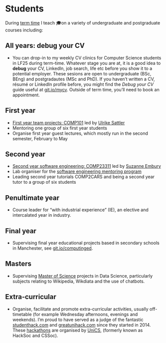 # Students {#teaching}

During [term time](https://www.manchester.ac.uk/discover/key-dates/) I teach 🎓on a variety of undergraduate and postgraduate courses including:


## All years: debug your CV

* You can drop-in to my weekly CV clinics for Computer Science students in LF25 during term-time. Whatever stage you are at, it is a good idea to **debug** your CV, LinkedIn, job search, life etc before you show it to a potential employer. These sesions are open to undergraduate (BSc, BEng) and postgradautes (MSc and PhD). If you haven't written a CV, résumé or LinkedIn profile before, you might find the _Debug your CV_ guide useful at [git.io/mycv](http://git.io/mycv). Outside of term time, you'll need to book an appointment.

## First year

* [First year team projects: COMP101](https://studentnet.cs.manchester.ac.uk/ugt/COMP10120/syllabus/) led by [Ulrike Sattler](http://www.cs.man.ac.uk/~sattler/)
* Mentoring one group of six first year students
* Organise first year guest lectures, which mostly run in the second semester, February to May

## Second year

* [Second year software engineering:  COMP23311](https://studentnet.cs.manchester.ac.uk/ugt/COMP23311/syllabus/) led by [Suzanne Embury](http://www.cs.man.ac.uk/~embury/)
* Lab organiser for the [software engineering mentoring program](https://www.cs.manchester.ac.uk/connect/business-engagement/industrial-mentoring/)
* Leading second year tutorials COMP2CARS and being a second year tutor to a group of six students

## Penultimate year

* Course leader for "with industrial experience" (IE), an elective and intercalated year in industry.

## Final year

* Supervising final year educational projects based in secondary schools in Manchester, see [git.io/computinged](https://git.io/computinged).

## Masters

* Supervising [Master of Science](https://www.cs.manchester.ac.uk/study/masters/) projects in Data Science, particularly subjects relating to Wikipedia, Wikdiata and the use of chatbots.


## Extra-curricular

* Organise, facilitate and promote extra-curricular activities, usually off-timetable (for example Wednesday afternoons, evenings and weekends). I'm proud to have served as a judge of the fantastic [studenthack.com](https://www.studenthack.com) and [greatunihack.com](https://greatunihack.com) since they started in 2014. These [hackathons](https://medium.com/tfogo/hackathons-are-for-beginners-77a9c9c0e000) are organised by [UniCS](https://www.unicsmcr.com/), (formerly known as HackSoc and CSSoc).
